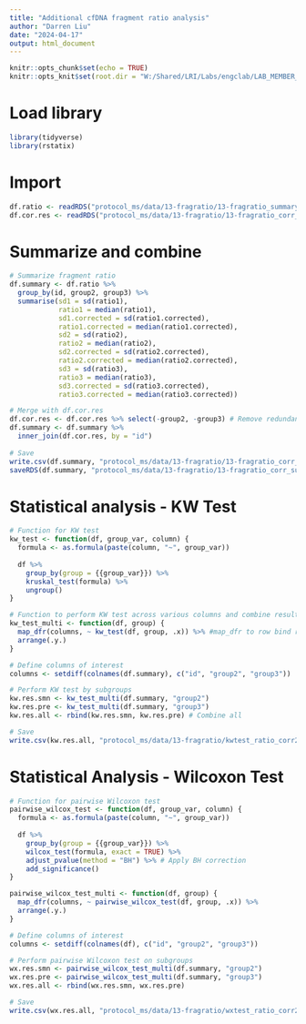 ---
title: "Additional cfDNA fragment ratio analysis"
author: "Darren Liu"
date: "2024-04-17"
output: html_document
---

```{r setup, include=FALSE}

knitr::opts_chunk$set(echo = TRUE)
knitr::opts_knit$set(root.dir = "W:/Shared/LRI/Labs/engclab/LAB_MEMBER_CENTRAL/Darren_Liu/3_cf-DNA")

```

# Load library
```{r libraries}
library(tidyverse)
library(rstatix)
```

# Import
```{r import}

df.ratio <- readRDS("protocol_ms/data/13-fragratio/13-fragratio_summary.rds") # Fragment ratios
df.cor.res <- readRDS("protocol_ms/data/13-fragratio/13-fragratio_corr_summary.rds") # Correlation analysis results

```

# Summarize and combine
```{r summarize}

# Summarize fragment ratio 
df.summary <- df.ratio %>% 
  group_by(id, group2, group3) %>%
  summarise(sd1 = sd(ratio1),
            ratio1 = median(ratio1),
            sd1.corrected = sd(ratio1.corrected),
            ratio1.corrected = median(ratio1.corrected),
            sd2 = sd(ratio2),
            ratio2 = median(ratio2),
            sd2.corrected = sd(ratio2.corrected),
            ratio2.corrected = median(ratio2.corrected),
            sd3 = sd(ratio3),
            ratio3 = median(ratio3),
            sd3.corrected = sd(ratio3.corrected),
            ratio3.corrected = median(ratio3.corrected))

# Merge with df.cor.res
df.cor.res <- df.cor.res %>% select(-group2, -group3) # Remove redundant columns 
df.summary <- df.summary %>%
  inner_join(df.cor.res, by = "id")
  
# Save
write.csv(df.summary, "protocol_ms/data/13-fragratio/13-fragratio_corr_summary240417.csv", row.names = FALSE)
saveRDS(df.summary, "protocol_ms/data/13-fragratio/13-fragratio_corr_summary.rds")
```

# Statistical analysis - KW Test
```{r stat_kw}

# Function for KW test
kw_test <- function(df, group_var, column) {
  formula <- as.formula(paste(column, "~", group_var))
  
  df %>%
    group_by(group = {{group_var}}) %>%
    kruskal_test(formula) %>%
    ungroup()
}

# Function to perform KW test across various columns and combine results
kw_test_multi <- function(df, group) {
  map_dfr(columns, ~ kw_test(df, group, .x)) %>% #map_dfr to row bind results into single df
  arrange(.y.)
}

# Define columns of interest
columns <- setdiff(colnames(df.summary), c("id", "group2", "group3"))

# Perform KW test by subgroups
kw.res.smn <- kw_test_multi(df.summary, "group2") 
kw.res.pre <- kw_test_multi(df.summary, "group3")
kw.res.all <- rbind(kw.res.smn, kw.res.pre) # Combine all 

# Save
write.csv(kw.res.all, "protocol_ms/data/13-fragratio/kwtest_ratio_corr240417.csv", row.names = FALSE)
```

# Statistical Analysis - Wilcoxon Test
```{r stat_wx}

# Function for pairwise Wilcoxon test
pairwise_wilcox_test <- function(df, group_var, column) {
  formula <- as.formula(paste(column, "~", group_var))
  
  df %>%
    group_by(group = {{group_var}}) %>%
    wilcox_test(formula, exact = TRUE) %>%
    adjust_pvalue(method = "BH") %>% # Apply BH correction
    add_significance()
}

pairwise_wilcox_test_multi <- function(df, group) {
  map_dfr(columns, ~ pairwise_wilcox_test(df, group, .x)) %>% 
  arrange(.y.)
}

# Define columns of interest
columns <- setdiff(colnames(df), c("id", "group2", "group3"))

# Perform pairwise Wilcoxon test on subgroups 
wx.res.smn <- pairwise_wilcox_test_multi(df.summary, "group2")
wx.res.pre <- pairwise_wilcox_test_multi(df.summary, "group3")
wx.res.all <- rbind(wx.res.smn, wx.res.pre)

# Save
write.csv(wx.res.all, "protocol_ms/data/13-fragratio/wxtest_ratio_corr240417.csv", row.names = FALSE)
```
